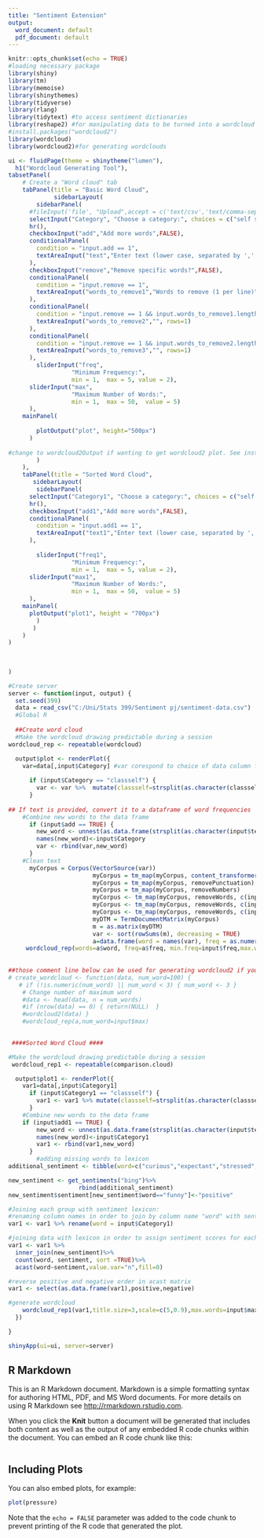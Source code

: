 ```yaml
---
title: "Sentiment Extension"
output:
  word_document: default
  pdf_document: default
---
```


```r
knitr::opts_chunk$set(echo = TRUE)
#loading necessary package
library(shiny)
library(tm)
library(memoise)
library(shinythemes)
library(tidyverse)
library(rlang)
library(tidytext) #to access sentiment dictionaries
library(reshape2) #for manipulating data to be turned into a wordcloud
#install.packages("wordcloud2")
library(wordcloud)
library(wordcloud2)#for generating wordclouds
```

```r

ui <- fluidPage(theme = shinytheme("lumen"),
  h1("Wordcloud Generating Tool"),
tabsetPanel(
    # Create a "Word cloud" tab
    tabPanel(title = "Basic Word Cloud", 
             sidebarLayout(
        sidebarPanel(
      #fileInput('file', "Upload",accept = c('text/csv','text/comma-separated-values','text/tab-separated-values','.csv','.tsv'),placeholder = "No file selected" ),
      selectInput("Category", "Choose a category:", choices = c("self sentiment"="classself","class sentiment"="classall","instructor sentiment"="classinstructor" )) ,
      hr(),
      checkboxInput("add","Add more words",FALSE),
      conditionalPanel(
        condition = "input.add == 1",
        textAreaInput("text","Enter text (lower case, separated by ',' followed by 1 space only)", rows=7)
      ),
      checkboxInput("remove","Remove specific words?",FALSE),
      conditionalPanel(
        condition = "input.remove == 1",
        textAreaInput("words_to_remove1","Words to remove (1 per line)", rows=1)
      ),
      conditionalPanel(
        condition = "input.remove == 1 && input.words_to_remove1.length > 0",
        textAreaInput("words_to_remove2","", rows=1)
      ),
      conditionalPanel(
        condition = "input.remove == 1 && input.words_to_remove2.length > 0",
        textAreaInput("words_to_remove3","", rows=1)
      ),
        sliderInput("freq",
                  "Minimum Frequency:",
                  min = 1,  max = 5, value = 2),
      sliderInput("max",
                  "Maximum Number of Words:",
                  min = 1,  max = 50,  value = 5)
      ),
    mainPanel(
      
        plotOutput("plot", height="500px")
      )
     
#change to wordcloud2Output if wanting to get wordcloud2 plot. See instruction in line 136
        )
    ),
    tabPanel(title = "Sorted Word Cloud",
       sidebarLayout(
        sidebarPanel(
      selectInput("Category1", "Choose a category:", choices = c("self sentiment"="classself","class sentiment"="classall","instructor sentiment"="classinstructor" )),
      hr(),
      checkboxInput("add1","Add more words",FALSE),
      conditionalPanel(
        condition = "input.add1 == 1",
        textAreaInput("text1","Enter text (lower case, separated by ',' only)", rows=7)
      ),
      
        sliderInput("freq1",
                  "Minimum Frequency:",
                  min = 1,  max = 5, value = 2),
      sliderInput("max1",
                  "Maximum Number of Words:",
                  min = 1,  max = 50,  value = 5)
      ),
    mainPanel(
      plotOutput("plot1", height = "700px")
        )
       )      
    )
)
    
        
   
)
```

```r
#Create server
server <- function(input, output) {
  set.seed(399)
  data = read_csv("C:/Uni/Stats 399/Sentiment pj/sentiment-data.csv")
  #Global R
  
  ##Create word cloud
  #Make the wordcloud drawing predictable during a session
wordcloud_rep <- repeatable(wordcloud)

  output$plot <- renderPlot({
    var=data[,input$Category] #var corespond to choice of data column from interface
      
      if (input$Category == "classself") { 
        var <- var %>%  mutate(classself=strsplit(as.character(classself),",")) %>% unnest(classself)
      }  
    
## If text is provided, convert it to a dataframe of word frequencies
    #Combine new words to the data frame
      if (input$add == TRUE) {
        new_word <- unnest(as.data.frame(strsplit(as.character(input$text),", ")))
        names(new_word)<-input$Category
        var <- rbind(var,new_word)
      } 
    #Clean text
      myCorpus = Corpus(VectorSource(var))
                        myCorpus = tm_map(myCorpus, content_transformer(tolower))
                        myCorpus = tm_map(myCorpus, removePunctuation)
                        myCorpus = tm_map(myCorpus, removeNumbers)
                        myCorpus <- tm_map(myCorpus, removeWords, c(input$words_to_remove1))
                        myCorpus <- tm_map(myCorpus, removeWords, c(input$words_to_remove2))
                        myCorpus <- tm_map(myCorpus, removeWords, c(input$words_to_remove3))
                        myDTM = TermDocumentMatrix(myCorpus)
                        m = as.matrix(myDTM)
                        var <- sort(rowSums(m), decreasing = TRUE) 
                        a=data.frame(word = names(var), freq = as.numeric(var))
     wordcloud_rep(words=a$word, freq=a$freq, min.freq=input$freq,max.words=input$max, scale=c(5,1),random.order=FALSE, colors=brewer.pal(8, "Dark2")) })  
  
  
##those comment line below can be used for generating wordcloud2 if you want to try. It's more appealing but misleading however, and it omitted words
# create_wordcloud <- function(data, num_word=100) {
   # if (!is.numeric(num_word) || num_word < 3) { num_word <- 3 }
    # Change number of maximum word
    #data <- head(data, n = num_words)
    #if (nrow(data) == 0) { return(NULL)  }
    #wordcloud2(data) }
    #wordcloud_rep(a,num_word=input$max) 

  
 ####Sorted Word Cloud ####

#Make the wordcloud drawing predictable during a session
 wordcloud_rep1 <- repeatable(comparison.cloud)

  output$plot1 <- renderPlot({ 
    var1=data[,input$Category1]
      if (input$Category1 == "classself") { 
        var1 <- var1 %>% mutate(classself=strsplit(as.character(classself),",")) %>% unnest(classself)
      }
    #Combine new words to the data frame
    if (input$add1 == TRUE) {
        new_word <- unnest(as.data.frame(strsplit(as.character(input$text1),", ")))
        names(new_word)<-input$Category1
        var1 <- rbind(var1,new_word)
      }
        #adding missing words to lexicon
additional_sentiment <- tibble(word=c("curious","expectant","stressed","accomodating","anticipating","unique","intrigued","perceptive"), sentiment=c("positive","positive","negative","positive","positive","positive", "positive", "positive"))

new_sentiment <- get_sentiments("bing")%>%
                    rbind(additional_sentiment)
new_sentiment$sentiment[new_sentiment$word=="funny"]<-"positive"

#Joining each group with sentiment lexicon:
#renaming column names in order to join by column name "word" with sentiment lexicon
var1 <- var1 %>% rename(word = input$Category1)

#joining data with lexicon in order to assign sentiment scores for each word
var1 <- var1 %>%
  inner_join(new_sentiment)%>%
  count(word, sentiment, sort =TRUE)%>%
  acast(word~sentiment,value.var="n",fill=0)

#reverse positive and negative order in acast matrix
var1 <- select(as.data.frame(var1),positive,negative)

#generate wordcloud
    wordcloud_rep1(var1,title.size=3,scale=c(5,0.9),max.words=input$max1,rot.per=0.01,match.colors=TRUE,random.order=FALSE,colors=c("dodgerblue1", "gold2"),max_size=5)
  })

}

```


```r
shinyApp(ui=ui, server=server)
```




## R Markdown

This is an R Markdown document. Markdown is a simple formatting syntax for authoring HTML, PDF, and MS Word documents. For more details on using R Markdown see <http://rmarkdown.rstudio.com>.

When you click the **Knit** button a document will be generated that includes both content as well as the output of any embedded R code chunks within the document. You can embed an R code chunk like this:

```r


```

## Including Plots

You can also embed plots, for example:

```r
plot(pressure)
```

Note that the `echo = FALSE` parameter was added to the code chunk to prevent printing of the R code that generated the plot.
